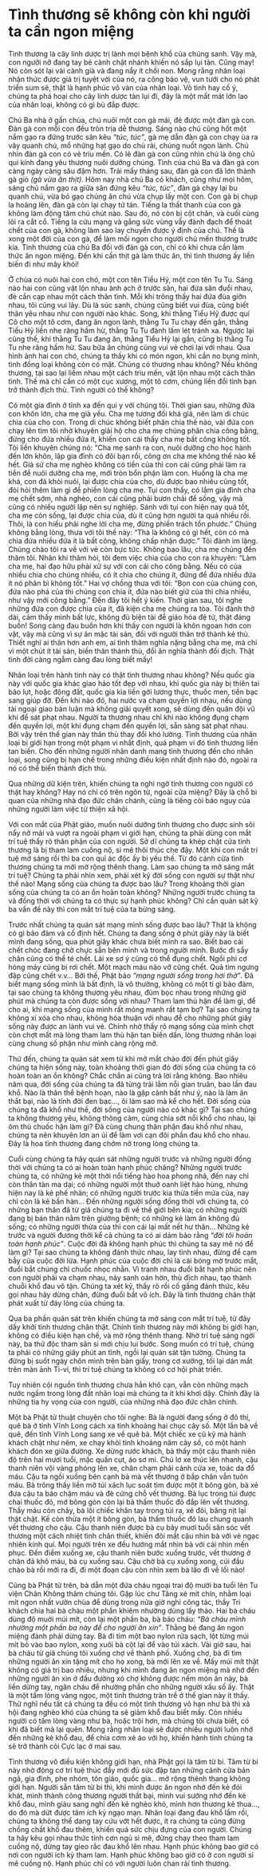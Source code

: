 # Tình thương sẽ không còn khi người ta cần ngon miệng {- #tinh-thuong-khong-con-khi-can-ngon-mieng}

Tình thương là cây linh dược trị lành mọi bệnh khổ của chúng sanh. Vậy mà, con người nỡ đang tay bẻ cành chặt nhánh khiến nó sắp lụi tàn. Cũng may! Nó còn sót lại vài cành già và đang nẩy ít chồi non. Mong rằng nhân loại nhận thức được giá trị tuyệt vời của nó, ra công bảo vệ, vun tưới cho nó phát triển sum sê, thật là hạnh phúc vô vàn của nhân loại. Vô tình hay cố ý, chúng ta phá hoại cho cây linh dược tàn lụi đi, đây là một mất mát lớn lao của nhân loại, không có gì bù đắp được.

Chú Ba nhà ở gần chùa, chú nuôi một con gà mái, đẻ được một đàn gà con. Ðàn gà con mỗi con đều tròn trịa dễ thương. Sáng nào chú cũng hốt một nắm gạo ra đứng trước sân kêu *"túc, túc"*, gà mẹ dẫn đàn gà con chạy ùa ra vây quanh chú, mổ những hạt gạo do chủ rải, chúng nuốt ngon lành. Chú nhìn đàn gà con có vẻ trìu mến. Có lẽ đàn gà con cũng nhìn chú là ông chủ quí kính đang yêu thương nuôi dưỡng chúng. Tình của chú Ba và đàn gà con càng ngày càng sâu đậm hơn. Trải mấy tháng sau, đàn gà con đã lớn thành gà giò *(gà vừa ăn thịt)*. Hôm nay nhà chú Ba có khách, cũng như mọi hôm, sáng chú nắm gạo ra giữa sân đứng kêu *"túc, túc"*, đàn gà chạy lại bu quanh chú, vừa bỏ gạo chúng ăn chú vừa chụp lấy một con. Con gà bị chụp la hoảng lên, đàn gà còn lại chạy tứ tán. Tiếng la thất thanh của con gà không làm động tâm chú chút nào. Sau đó, nó còn bị cột chân, và cuối cùng lôi ra cắt cổ. Tiếng la cứu mạng và gắng sức vùng vẫy đành đạch để thoát chết của con gà, không làm sao lay chuyển được ý định của chú. Thế là xong một đời của con gà, để làm mồi ngon cho người chủ mến thương trước kia. Tình thương của chú Ba đối với đàn gà con, chỉ có khi chưa cần làm thức ăn ngon miệng. Ðến khi cần thịt gà làm thức ăn, thì tình thương ấy liền biến đi như mây khói!

Ở chùa có nuôi hai con chó, một con tên Tiểu Hỷ, một con tên Tu Tu. Sáng nào hai con cũng vật lộn nhau ành ạch ở trước sân, hai đứa săn đuổi nhau, đè cắn cạp nhau một cách thân tình. Mỗi khi trông thấy hai đứa đùa giỡn nhau, tôi cũng vui lây. Dù là súc sanh, chúng cũng biết vui đùa, cũng biết thân yêu nhau như con người nào khác. Song, khi thằng Tiểu Hỷ được quí Cô cho một tô cơm, đang ăn ngon lành, thằng Tu Tu chạy đến gần, thằng Tiểu Hỷ liền nhe răng hầm hừ, thằng Tu Tu đành lấm lét tránh xa. Ngược lại cũng thế, khi thằng Tu Tu đang ăn, thằng Tiểu Hỷ lại gần, cũng bị thằng Tu Tu nhe răng hầm hừ. Sau bữa ăn chúng cũng vui vẻ chơi lại với nhau. Qua hình ảnh hai con chó, chúng ta thấy khi có món ngon, khi cần no bụng mình, tình đồng loại không còn có mặt. Chúng có thương nhau không? Nếu không thương, tại sao lại liếm nhau một cách trìu mến, vật lộn nhau một cách thân tình. Thế mà chỉ cần có một cục xương, một tô cơm, chúng liền đổi tình bạn trở thành địch thù. Tình người có thế không?

Có một gia đình ở tỉnh xa đến qui y với chúng tôi. Thời gian sau, những đứa con khôn lớn, cha mẹ già yếu. Cha mẹ tương đối khá giả, nên làm di chúc chia của cho con. Trong di chúc không biết phân chia thế nào, vài đứa con chạy lên tìm tôi nhờ khuyên giải hộ cho cha mẹ chúng phân chia công bằng, đừng cho đứa nhiều đứa ít, khiến con cái thấy cha mẹ bất công không tốt. Tôi liền khuyên chúng nó: "Cha mẹ sanh ra con, nuôi dưỡng cho học hành đến lớn khôn, lập gia đình có đôi bạn rồi, công ơn cha mẹ không thể nào kể hết. Giả sử cha mẹ nghèo không có tiền của thì con cái cũng phải làm ra tiền để nuôi dưỡng cha mẹ, mới tròn bổn phận làm con. Huống là cha mẹ khá, con đã khỏi nuôi, lại được chia của cho, dù được bao nhiêu cũng tốt, đòi hỏi thêm làm gì để phiền lòng cha mẹ. Tụi con thấy, có lắm gia đình cha mẹ chết sớm, nhà nghèo, con cái cũng phải bươn chải để sống, vậy mà cũng có nhiều người lập nên sự nghiệp. Sánh với tụi con hiện nay quá tốt, cha mẹ còn sống, lại được chia của, dù ít cũng hơn người ta quá nhiều rồi. Thôi, là con hiếu phải nghe lời cha mẹ, đừng phiền trách tổn phước." Chúng không bằng lòng, thưa với tôi thế này: "Thà là không có gì hết, còn có mà chia đứa nhiều đứa ít là bất công, không chấp nhận được." Tôi đành im lặng. Chúng chào tôi ra về với vẻ còn bực tức. Không bao lâu, cha mẹ chúng đến thăm tôi. Nhân khi thăm hỏi, tôi đem việc chia của cho con ra khuyên: "Làm cha mẹ, hai đạo hữu phải xử sự với con cái cho công bằng. Nếu có của nhiều chia cho chúng nhiều, có ít chia cho chúng ít, đừng để đứa nhiều đứa ít nó phân bì không tốt." Hai vợ chồng thưa với tôi: "Bọn con của chúng con, đứa nào phá của thì chúng con chia ít, đứa nào biết giữ của thì chia nhiều, như vậy mới công bằng." Ðến đây tôi hết ý kiến. Thời gian sau, tôi nghe những đứa con được chia của ít, đã kiện cha mẹ chúng ra tòa. Tôi đành thở dài, cảm thấy mình bất lực, không đủ biện tài để giáo hóa đệ tử, thật đáng buồn! Song càng đau buồn hơn khi thấy con người là khôn ngoan hơn con vật, vậy mà cũng vì sự ăn mặc tài sản, đối với người thân trở thành kẻ thù. Thiết nghĩ ai thân hơn anh em, ai tình thâm nghĩa nặng bằng cha mẹ, mà chỉ vì một chút ít tài sản, biến thân thành thù, đổi ân nghĩa thành đối địch. Thật tình đời càng ngẫm càng đau lòng biết mấy!

Nhân loại trên hành tinh này có thật tình thương nhau không? Nếu quốc gia này với quốc gia khác giao hảo tốt đẹp với nhau, khi quốc gia này bị thiên tai bão lụt, hoặc động đất, quốc gia kia liền gởi lương thực, thuốc men, tiền bạc sang giúp đỡ. Ðến khi nào đó, hai nước va chạm quyền lợi nhau, nếu dùng tài ngoại giao bàn luận mà không giải quyết xong, sẽ dùng đến quân đội vũ khí để sát phạt nhau. Người ta thương nhau chỉ khi nào không đụng chạm đến quyền lợi, một khi đụng chạm đến quyền lợi, sẵn sàng sát phạt nhau. Bởi vậy trên thế gian này thân thù thay đổi khó lường. Tình thương của nhân loại bị giới hạn trong một phạm vi nhất định, quá phạm vi đó tình thương liền tan biến. Cho đến những người nhân danh mang tình thương đến cho nhân loại, song cũng bị hạn chế trong những điều kiện nhất định nào đó, ngoài ra nó có thể biến thành địch thù.

Qua những dữ kiện trên, khiến chúng ta nghi ngờ tình thương con người có thật hay không? Hay nó chỉ có trên ngôn từ, ngoài cửa miệng? Ðây là chỗ bi quan của những nhà đạo đức chân chánh, cũng là tiếng còi báo nguy của những người làm việc từ thiện xã hội.

Với con mắt của Phật giáo, muốn nuôi dưỡng tình thương cho được sinh sôi nẩy nở mãi và vượt ra ngoài phạm vi giới hạn, chúng ta phải dùng con mắt trí tuệ thấy rõ thân phận của con người. Sở dĩ chúng ta khép chặt cửa tình thương là bị tham lam cuồng nộ, si mê thôi thúc che đậy. Một khi con mắt trí tuệ mở sáng rồi thì ba con quỉ ác độc ấy bị yếu thế. Từ đó cánh cửa tình thương chúng ta mới mở rộng thênh thang. Làm sao chúng ta mở sáng mắt trí tuệ? Chúng ta phải nhìn xem, phải xét kỹ đời sống con người sự thật như thế nào! Mạng sống của chúng ta được bao lâu? Trong khoảng thời gian sống của chúng ta có an ổn hoàn toàn không? Những người trước chúng ta và đồng thời với chúng ta có thực sự hạnh phúc không? Chỉ cần quán sát kỹ ba vấn đề này thì con mắt trí tuệ của ta bừng sáng.

Trước nhất chúng ta quán sát mạng mình sống được bao lâu? Thật là không có gì bảo đảm và cố định hết. Chúng ta đang sống ở phút giây này là biết mình đang sống, qua phút giây khác chưa biết mình ra sao. Biết bao cái chết chóc đang chờ chực sẵn bên mình và trong người mình. Bước đi sẩy chân cũng có thể té chết. Lái xe sơ ý cũng có thể đụng chết. Ngồi phi cơ hỏng máy cũng bị rơi chết. Một mạch máu não vỡ cũng chết. Quả tim ngưng đập cũng chết v.v... Bởi thế, Phật bảo *"mạng người sống trong hơi thở"*. Ðã biết mạng sống mình là bất định, là vô thường, không có một tí gì bảo đảm, tại sao chúng ta không thương yêu nhau, đùm bọc nhau trong những giờ phút mà chúng ta còn được sống với nhau? Tham lam thù hận để làm gì, để cho ai, khi mạng sống của mình rất mỏng manh rất tạm bợ? Tại sao chúng ta không xí xóa cho nhau, không hòa thuận với nhau để cho những phút giây sống này được an lành vui vẻ. Chính nhờ thấy rõ mạng sống của mình chợt còn chợt mất mà lòng tham lam thù hận tan biến dần, lòng thương nhân loại cùng chung số phận như mình càng rộng mở.

Thứ đến, chúng ta quán sát xem từ khi mở mắt chào đời đến phút giây chúng ta hiện sống này, toàn khoảng thời gian đó đời sống của chúng ta có hoàn toàn an ổn không? Chắc chắn ai cũng trả lời rằng không. Bao nhiêu năm qua, đời sống của chúng ta đã từng trải lắm nỗi gian truân, bao lần đau khổ. Nào là thân thể bệnh hoạn, nào là gặp cảnh bất như ý, nào là làm ăn thất bại, nào là tình đời đen bạc..., ôi làm sao mà kể cho hết. Ðời sống của chúng ta đã khổ như thế, đời sống của người nào có khác gì? Tại sao chúng ta không thương yêu, không thông cảm, cùng chia sớt nỗi khổ cho nhau, lại ôm thù chuốc hận làm gì? Ðã cùng chung thân phận đau khổ như nhau, chúng ta nên khuyên lơn an ủi để làm vơi cạn đôi phần đau khổ cho nhau. Ðây là hoa tình thương đang chớm nở trong lòng chúng ta.

Cuối cùng chúng ta hãy quán sát những người trước và những người đồng thời với chúng ta có ai hoàn toàn hạnh phúc chăng? Những người trước chúng ta, có những kẻ một thời nổi tiếng hào hoa phong nhã, đến nay chỉ còn thân tàn ma dại; có những người một thuở oanh liệt hào hùng, nhưng hiện nay là kẻ phế nhân; có những người trước kia thừa tiền mứa của, nay chỉ còn là kẻ bần hàn... Ðến những người sống đồng thời với chúng ta, có những bạn thân đã từ giã chúng ta đi về thế giới bên kia; có những người đang bị bán thân nằm trên giường bệnh; có những kẻ làm ăn không đủ sống; có những người thừa của thì con cái lại mất nết hư thân... Những kẻ trước và người đương thời kể cả chúng ta có ai dám bảo rằng *"đời tôi hoàn toàn hạnh phúc"*. Cuộc đời đã không hạnh phúc thì chúng ta say mê nó để làm gì? Tại sao chúng ta không đánh thức nhau, lay tỉnh nhau, đừng để cạm bẫy của cuộc đời lừa. Hạnh phúc của cuộc đời chỉ là cái bóng mờ trước mắt, đuổi bắt chúng chỉ chuốc nhọc nhằn. Vì tranh nhau đuổi bắt hạnh phúc nên con người phải va chạm nhau, nảy sanh oán hờn, thù địch nhau, tạo thành chuỗi khổ đau vô tận. Chúng ta xét kỹ, thấy rõ rồi cố gắng đánh thức, kêu gọi nhau hãy dừng chân, đừng đuổi bắt vô ích. Ðây là tình thương chân thật phát xuất từ đáy lòng của chúng ta.

Qua ba phần quán sát trên khiến chúng ta mở sáng con mắt trí tuệ, từ đây dấy khởi tình thương chân thật. Chính tình thương này mới không bị giới hạn, không có điều kiện hạn chế, và mở rộng thênh thang. Nhờ trí tuệ sáng ngời này, ba thứ độc tham sân si mới chịu lui bước. Song muốn có trí tuệ, chúng ta phải có những giây phút an tĩnh, ngồi lại quán sát tận tường. Chúng ta đừng bị suốt ngày chôn mình trên bàn giấy, trong cơ xưởng, tối lại dán mắt trên màn ảnh Ti-vi, thì trí tuệ chúng ta không có cơ hội phát triển.

Tuy nhiên cội nguồn tình thương chưa hẳn khô cạn, vẫn còn những mạch nước ngầm trong lòng đất nhân loại mà chúng ta ít khi khơi dậy. Chính đây là những tia hy vọng của con người, của những nhà đạo đức chân chính.

Một bà Phật tử thuật chuyện cho tôi nghe: Bà là người đang sống ở đô thị, quê bà ở tỉnh Vĩnh Long cách xa tỉnh khoảng hai chục cây số. Một lần bà về quê, đến tỉnh Vĩnh Long sang xe về quê bà. Một chiếc xe cũ kỹ mà hành khách chật như nêm, xe chạy khỏi tỉnh khoảng năm cây số, có một hành khách đón xe giữa đường. Xe dừng rước khách, bà thấy một cậu thanh niên độ trên hai mươi tuổi, mặc quần cụt, áo sơ mi. Chú lơ xe thúc lên nhanh, cậu thanh niên vội vàng phóng lên xe, chân chạm phải cánh cửa xe, toác da đổ máu. Cậu ta ngồi xuống bên cạnh bà mà vết thương ở bắp chân vẫn tuôn máu. Bà trông thấy liền mở túi xách lục soát tìm được một ít bông gòn, bà xé đưa cậu ta bảo chặm máu và đè cứng chỗ vết thương. Bà lục trong túi được chai thuốc đỏ, mớ bông gòn còn lại bà thấm thuốc đỏ đắp lên vết thương. Thấy máu còn chảy, bà lôi chiếc khăn tay trong túi ra, xé đôi, băng nịt lại thật chặt. Kế còn thừa một ít bông gòn, bà thấm thuốc đỏ lau chung quanh vết thương cho cậu. Cậu thanh niên được bà cụ bảy muơi tuổi săn sóc vết thương một cách nhiệt tình chân thiết, khiến đôi mắt cậu nhìn bà với vẻ ngạc nhiên kính quí. Mọi người trên xe đều hướng mắt nhìn bà với cái nhìn mến phục. Ðến điểm xuống xe, cậu thanh niên bước xuống trước, vết thương ở chân đã khô máu, bà cụ xuống sau. Cậu chờ bà cụ xuống xong, cúi đầu chào bà rồi mới ra đi, đi một đoạn cậu còn nhìn xem bà lão đi về lối nào!

Cũng bà Phật tử trên, bà dẫn một đứa cháu ngoại trai độ mười ba tuổi lên Tu viện Chân Không thăm chúng tôi. Gặp lúc chư Tăng xẻ mít chín, nhằm loại mít ngon nhất vườn chùa để dùng trong nửa giờ nghỉ công tác, thầy Tri khách chia hai bà cháu một phần khiêm nhường dùng lấy thảo. Hai bà cháu dùng độ muời múi mít, còn lại một phần ba, bà bảo cháu: *"Bà cháu mình nhường một phần ba này để cho người ăn xin"*. Thằng bé đang ăn ngon miệng đành phải dừng tay. Bà đi tìm một bao nylon rửa sạch, lột từng múi mít bỏ vào bao nylon, xong xuôi bà cột lại để vào túi xách. Vài giờ sau, hai bà cháu từ giã chúng tôi xuống chợ về thành phố. Xuống chợ, bà đi tìm những người ăn xin tặng mít cho họ xong, bà mới lên xe về. Mấy múi mít thật không có giá trị bao nhiêu, nhưng khi mình đang ăn ngon miệng mà nhớ đến những người ăn xin ở đầu đường xó chợ không được nếm món ăn này, bà liền dừng tay, ngăn cháu để nhường phần cho những người xấu số ấy. Thật là một tấm lòng vàng ngọc, một tình thương tràn trề ở thế gian này ít thấy. Thử nghĩ nếu tất cả chúng ta đều có một tình thương vô hạn như bà thì xã hội đang nghèo khó của chúng ta sẽ giảm khổ đau biết mấy. Còn nhiều người có tấm lòng vàng như bà, hoặc trội hơn, mà chúng tôi chưa biết, có khi đã biết mà lại quên. Mong rằng nhân loại sẽ được nhiều người luôn nhớ đến những kẻ khổ đau, để chia cơm xẻ áo với họ, khiến hành tinh chúng ta sẽ trở thành cõi Cực lạc ở mai sau.

Tình thương vô điều kiện không giới hạn, nhà Phật gọi là tâm từ bi. Tâm từ bi này nhờ động cơ trí tuệ thúc đẩy mới đủ sức đập tan những cánh cửa bản ngã, gia đình, phe nhóm, tôn giáo, quốc gia... mở rộng thênh thang không giới hạn. Người sẵn tâm từ bi thì, khi mình được ăn ngon nhớ đến kẻ đói khát, mình thành công thương người thất bại, mình vui sướng nhớ đến kẻ khổ đau, mình giàu sang nghĩ đến kẻ nghèo khó, mình hơn thương kẻ thua..., do đó mà dứt được tâm ích kỷ ngạo mạn. Nhân loại đang đau khổ lắm rồi, chúng ta không thể dang tay cứu vớt hết được, ít ra chúng ta cũng đừng chồng chất khổ đau thêm, khiến quá sức chịu đựng của con người. Chúng ta hãy kêu gọi nhau thức tỉnh cơn ngủ si mê, đừng chạy theo tham lam cuồng nộ, dừng tay gieo rắc đau khổ lên nhau. Hạnh phúc không bao giờ có nơi con người ích kỷ tham lam. Hạnh phúc không bao giờ có ở con người si mê cuồng nộ. Hạnh phúc chỉ có với người luôn chan rải tình thương.
